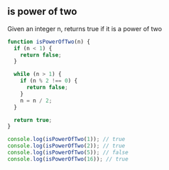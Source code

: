 ## is power of two

Given an integer n, returns true if it is a power of two

```js title="isPowerOfTwo"
function isPowerOfTwo(n) {
  if (n < 1) {
    return false;
  }

  while (n > 1) {
    if (n % 2 !== 0) {
      return false;
    }
    n = n / 2;
  }

  return true;
}

console.log(isPowerOfTwo(1)); // true
console.log(isPowerOfTwo(2)); // true
console.log(isPowerOfTwo(5)); // false
console.log(isPowerOfTwo(16)); // true
```


